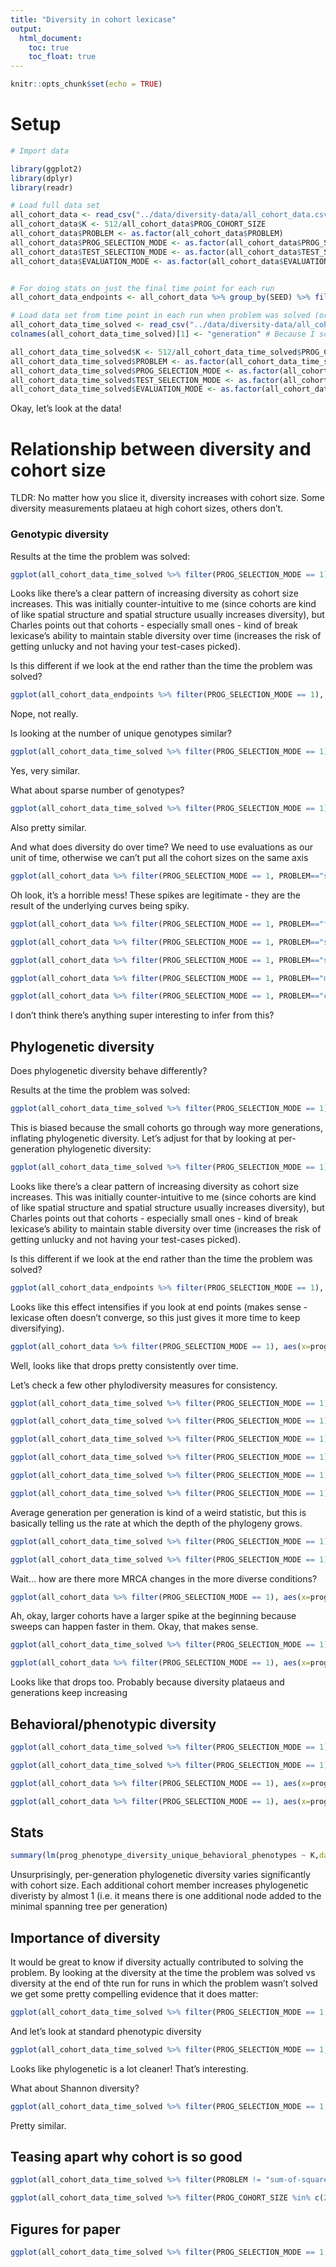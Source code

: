 ```yaml
---
title: "Diversity in cohort lexicase"
output: 
  html_document:
    toc: true
    toc_float: true
---
```


```r
knitr::opts_chunk$set(echo = TRUE)
```


# Setup

```r
# Import data

library(ggplot2)
library(dplyr)
library(readr)

# Load full data set
all_cohort_data <- read_csv("../data/diversity-data/all_cohort_data.csv")
all_cohort_data$K <- 512/all_cohort_data$PROG_COHORT_SIZE
all_cohort_data$PROBLEM <- as.factor(all_cohort_data$PROBLEM)
all_cohort_data$PROG_SELECTION_MODE <- as.factor(all_cohort_data$PROG_SELECTION_MODE)
all_cohort_data$TEST_SELECTION_MODE <- as.factor(all_cohort_data$TEST_SELECTION_MODE)
all_cohort_data$EVALUATION_MODE <- as.factor(all_cohort_data$EVALUATION_MODE)


# For doing stats on just the final time point for each run
all_cohort_data_endpoints <- all_cohort_data %>% group_by(SEED) %>% filter(generation == max(generation))

# Load data set from time point in each run when problem was solved (or end if problem wasn't solved)
all_cohort_data_time_solved <- read_csv("../data/diversity-data/all_cohort_data_time_solved.csv")
colnames(all_cohort_data_time_solved)[1] <- "generation" # Because I screwed up the pandas header output

all_cohort_data_time_solved$K <- 512/all_cohort_data_time_solved$PROG_COHORT_SIZE
all_cohort_data_time_solved$PROBLEM <- as.factor(all_cohort_data_time_solved$PROBLEM)
all_cohort_data_time_solved$PROG_SELECTION_MODE <- as.factor(all_cohort_data_time_solved$PROG_SELECTION_MODE)
all_cohort_data_time_solved$TEST_SELECTION_MODE <- as.factor(all_cohort_data_time_solved$TEST_SELECTION_MODE)
all_cohort_data_time_solved$EVALUATION_MODE <- as.factor(all_cohort_data_time_solved$EVALUATION_MODE)

```

Okay, let's look at the data!

# Relationship between diversity and cohort size

TLDR: No matter how you slice it, diversity increases with cohort size. Some diversity measurements plataeu at high cohort sizes, others don't.

### Genotypic diversity

Results at the time the problem was solved:

```r
ggplot(all_cohort_data_time_solved %>% filter(PROG_SELECTION_MODE == 1), aes(x=PROG_COHORT_SIZE,group=PROG_COHORT_SIZE,color=PROG_COHORT_SIZE, y=prog_gen_sys_diversity)) + theme_classic() + geom_boxplot() + facet_wrap(~PROBLEM) + theme(legend.position = "none")

```


Looks like there's a clear pattern of increasing diversity as cohort size increases. This was initially counter-intuitive to me (since cohorts are kind of like spatial structure and spatial structure usually increases diversity), but Charles points out that cohorts - especially small ones - kind of break lexicase's ability to maintain stable diversity over time (increases the risk of getting unlucky and not having your test-cases picked).

Is this different if we look at the end rather than the time the problem was solved?

```r
ggplot(all_cohort_data_endpoints %>% filter(PROG_SELECTION_MODE == 1), aes(x=PROG_COHORT_SIZE,group=PROG_COHORT_SIZE,color=PROG_COHORT_SIZE, y=prog_gen_sys_diversity)) + theme_classic() + geom_boxplot() + facet_wrap(~PROBLEM) + theme(legend.position = "none")

```

Nope, not really.

Is looking at the number of unique genotypes similar?

```r
ggplot(all_cohort_data_time_solved %>% filter(PROG_SELECTION_MODE == 1), aes(x=PROG_COHORT_SIZE,group=PROG_COHORT_SIZE,color=PROG_COHORT_SIZE, y=prog_gen_sys_num_taxa)) + theme_classic() + geom_boxplot() + facet_wrap(~PROBLEM) + theme(legend.position = "none")

```

Yes, very similar.

What about sparse number of genotypes?

```r
ggplot(all_cohort_data_time_solved %>% filter(PROG_SELECTION_MODE == 1), aes(x=PROG_COHORT_SIZE,group=PROG_COHORT_SIZE,color=PROG_COHORT_SIZE, y=prog_gen_sys_num_sparse_taxa)) + theme_classic() + geom_boxplot() + facet_wrap(~PROBLEM) + theme(legend.position = "none")

```

Also pretty similar.

And what does diversity do over time? We need to use evaluations as our unit of time, otherwise we can't put all the cohort sizes on the same axis

```r
ggplot(all_cohort_data %>% filter(PROG_SELECTION_MODE == 1, PROBLEM=="smallest"), aes(x=prog_gen_sys_evaluations,group=PROG_COHORT_SIZE,color=PROG_COHORT_SIZE,fill=PROG_COHORT_SIZE, y=prog_gen_sys_diversity)) + theme_classic() + stat_summary(fun.data="mean_cl_boot", geom="smooth") + facet_wrap(~PROBLEM)
```

Oh look, it's a horrible mess! These spikes are legitimate - they are the result of the underlying curves being spiky.

```r
ggplot(all_cohort_data %>% filter(PROG_SELECTION_MODE == 1, PROBLEM=="for-loop-index"), aes(x=prog_gen_sys_evaluations,group=PROG_COHORT_SIZE,color=PROG_COHORT_SIZE,fill=PROG_COHORT_SIZE, y=prog_gen_sys_diversity)) + theme_classic() + stat_summary(fun.data="mean_cl_boot", geom="smooth") + facet_wrap(~PROBLEM)
```


```r
ggplot(all_cohort_data %>% filter(PROG_SELECTION_MODE == 1, PROBLEM=="small-or-large"), aes(x=prog_gen_sys_evaluations,group=PROG_COHORT_SIZE,color=PROG_COHORT_SIZE,fill=PROG_COHORT_SIZE, y=prog_gen_sys_diversity)) + theme_classic() + stat_summary(fun.data="mean_cl_boot", geom="smooth") + facet_wrap(~PROBLEM)
```


```r
ggplot(all_cohort_data %>% filter(PROG_SELECTION_MODE == 1, PROBLEM=="sum-of-squares"), aes(x=prog_gen_sys_evaluations,group=PROG_COHORT_SIZE,color=PROG_COHORT_SIZE,fill=PROG_COHORT_SIZE, y=prog_gen_sys_diversity)) + theme_classic() + stat_summary(fun.data="mean_cl_boot", geom="smooth") + facet_wrap(~PROBLEM)
```



```r
ggplot(all_cohort_data %>% filter(PROG_SELECTION_MODE == 1, PROBLEM=="median"), aes(x=prog_gen_sys_evaluations,group=PROG_COHORT_SIZE,color=PROG_COHORT_SIZE,fill=PROG_COHORT_SIZE, y=prog_gen_sys_diversity)) + theme_classic() + stat_summary(fun.data="mean_cl_boot", geom="smooth") + facet_wrap(~PROBLEM)
```

```r
ggplot(all_cohort_data %>% filter(PROG_SELECTION_MODE == 1, PROBLEM=="compare-string-lengths"), aes(x=prog_gen_sys_evaluations,group=PROG_COHORT_SIZE,color=PROG_COHORT_SIZE,fill=PROG_COHORT_SIZE, y=prog_gen_sys_diversity)) + theme_classic() + stat_summary(fun.data="mean_cl_boot", geom="smooth") + facet_wrap(~PROBLEM)
```

I don't think there's anything super interesting to infer from this?

## Phylogenetic diversity

Does phylogenetic diversity behave differently?

Results at the time the problem was solved:

```r
ggplot(all_cohort_data_time_solved %>% filter(PROG_SELECTION_MODE == 1), aes(x=PROG_COHORT_SIZE,group=PROG_COHORT_SIZE,color=PROG_COHORT_SIZE, y=prog_gen_sys_current_phylogenetic_diversity)) + theme_classic() + geom_boxplot() + facet_wrap(~PROBLEM) + theme(legend.position = "none")

```

This is biased because the small cohorts go through way more generations, inflating phylogenetic diversity. Let's adjust for that by looking at per-generation phylogenetic diversity:

```r
ggplot(all_cohort_data_time_solved %>% filter(PROG_SELECTION_MODE == 1), aes(x=PROG_COHORT_SIZE,group=PROG_COHORT_SIZE,color=PROG_COHORT_SIZE, y=prog_gen_sys_current_phylogenetic_diversity/generation)) + theme_classic() + geom_boxplot() + facet_wrap(~PROBLEM) + theme(legend.position = "none")

```

Looks like there's a clear pattern of increasing diversity as cohort size increases. This was initially counter-intuitive to me (since cohorts are kind of like spatial structure and spatial structure usually increases diversity), but Charles points out that cohorts - especially small ones - kind of break lexicase's ability to maintain stable diversity over time (increases the risk of getting unlucky and not having your test-cases picked).

Is this different if we look at the end rather than the time the problem was solved?

```r
ggplot(all_cohort_data_endpoints %>% filter(PROG_SELECTION_MODE == 1), aes(x=PROG_COHORT_SIZE,group=PROG_COHORT_SIZE,color=PROG_COHORT_SIZE, y=prog_gen_sys_current_phylogenetic_diversity/generation)) + theme_classic() + geom_boxplot() + facet_wrap(~PROBLEM) + theme(legend.position = "none")

```


Looks like this effect intensifies if you look at end points (makes sense - lexicase often doesn't converge, so this just gives it more time to keep diversifying).

```r
ggplot(all_cohort_data %>% filter(PROG_SELECTION_MODE == 1), aes(x=prog_gen_sys_evaluations,group=PROG_COHORT_SIZE,color=PROG_COHORT_SIZE,fill=PROG_COHORT_SIZE, y=prog_gen_sys_current_phylogenetic_diversity/generation)) + theme_classic() + stat_summary(fun.data="mean_cl_boot", geom="smooth") + facet_wrap(~PROBLEM)
```

Well, looks like that drops pretty consistently over time.

Let's check a few other phylodiversity measures for consistency.

```r
ggplot(all_cohort_data_time_solved %>% filter(PROG_SELECTION_MODE == 1), aes(x=PROG_COHORT_SIZE,group=PROG_COHORT_SIZE,color=PROG_COHORT_SIZE, y=prog_gen_sys_mean_pairwise_distance/generation)) + theme_classic() + geom_boxplot() + facet_wrap(~PROBLEM) + theme(legend.position = "none")

```



```r
ggplot(all_cohort_data_time_solved %>% filter(PROG_SELECTION_MODE == 1), aes(x=PROG_COHORT_SIZE,group=PROG_COHORT_SIZE,color=PROG_COHORT_SIZE, y=prog_gen_sys_mean_evolutionary_distinctiveness/generation)) + theme_classic() + geom_boxplot() + facet_wrap(~PROBLEM) + theme(legend.position = "none")

```


```r
ggplot(all_cohort_data_time_solved %>% filter(PROG_SELECTION_MODE == 1), aes(x=PROG_COHORT_SIZE,group=PROG_COHORT_SIZE,color=PROG_COHORT_SIZE, y=prog_gen_sys_variance_pairwise_distance)) + theme_classic() + geom_boxplot() + facet_wrap(~PROBLEM) + theme(legend.position = "none")

```

```r
ggplot(all_cohort_data_time_solved %>% filter(PROG_SELECTION_MODE == 1), aes(x=PROG_COHORT_SIZE,group=PROG_COHORT_SIZE,color=PROG_COHORT_SIZE, y=prog_gen_sys_max_pairwise_distance/generation)) + theme_classic() + geom_boxplot() + facet_wrap(~PROBLEM) + theme(legend.position = "none")

```


```r
ggplot(all_cohort_data_time_solved %>% filter(PROG_SELECTION_MODE == 1), aes(x=PROG_COHORT_SIZE,group=PROG_COHORT_SIZE,color=PROG_COHORT_SIZE, y=prog_gen_sys_min_pairwise_distance/generation)) + theme_classic() + geom_boxplot() + facet_wrap(~PROBLEM) + theme(legend.position = "none")

```

```r
ggplot(all_cohort_data_time_solved %>% filter(PROG_SELECTION_MODE == 1), aes(x=PROG_COHORT_SIZE,group=PROG_COHORT_SIZE,color=PROG_COHORT_SIZE, y=prog_gen_sys_ave_depth/generation)) + theme_classic() + geom_boxplot() + facet_wrap(~PROBLEM) + theme(legend.position = "none")

```

Average generation per generation is kind of a weird statistic, but this is basically telling us the rate at which the depth of the phylogeny grows.

```r
ggplot(all_cohort_data_time_solved %>% filter(PROG_SELECTION_MODE == 1), aes(x=PROG_COHORT_SIZE,group=PROG_COHORT_SIZE,color=PROG_COHORT_SIZE, y=prog_gen_sys_mrca_depth/generation)) + theme_classic() + geom_boxplot() + facet_wrap(~PROBLEM) + theme(legend.position = "none")

```


```r
ggplot(all_cohort_data_time_solved %>% filter(PROG_SELECTION_MODE == 1), aes(x=PROG_COHORT_SIZE,group=PROG_COHORT_SIZE,color=PROG_COHORT_SIZE, y=prog_gen_sys_mrca_changes/generation)) + theme_classic() + geom_boxplot() + facet_wrap(~PROBLEM) + theme(legend.position = "none")

```


Wait... how are there more MRCA changes in the more diverse conditions?

```r
ggplot(all_cohort_data %>% filter(PROG_SELECTION_MODE == 1), aes(x=prog_gen_sys_evaluations,group=PROG_COHORT_SIZE,color=PROG_COHORT_SIZE,fill=PROG_COHORT_SIZE, y=prog_gen_sys_mrca_changes/generation)) + theme_classic() + stat_summary(fun.data="mean_cl_boot", geom="smooth") + facet_wrap(~PROBLEM)
```


Ah, okay, larger cohorts have a larger spike at the beginning because sweeps can happen faster in them. Okay, that makes sense.

```r
ggplot(all_cohort_data_time_solved %>% filter(PROG_SELECTION_MODE == 1), aes(x=PROG_COHORT_SIZE,group=PROG_COHORT_SIZE,color=PROG_COHORT_SIZE, y=prog_gen_sys_variance_sparse_pairwise_distances)) + theme_classic() + geom_boxplot() + facet_wrap(~PROBLEM) + theme(legend.position = "none")

```

```r
ggplot(all_cohort_data %>% filter(PROG_SELECTION_MODE == 1), aes(x=prog_gen_sys_evaluations,group=PROG_COHORT_SIZE,color=PROG_COHORT_SIZE,fill=PROG_COHORT_SIZE, y=prog_gen_sys_current_phylogenetic_diversity/generation)) + theme_classic() + stat_summary(fun.data="mean_cl_boot", geom="smooth") + facet_wrap(~PROBLEM)
```

Looks like that drops too. Probably because diversity plataeus and generations keep increasing

## Behavioral/phenotypic diversity

```r
ggplot(all_cohort_data_time_solved %>% filter(PROG_SELECTION_MODE == 1), aes(x=PROG_COHORT_SIZE,group=PROG_COHORT_SIZE,color=PROG_COHORT_SIZE, y=prog_phenotype_diversity_behavioral_diversity)) + theme_classic() + geom_boxplot() + facet_wrap(~PROBLEM) + theme(legend.position = "none")

```



```r
ggplot(all_cohort_data_time_solved %>% filter(PROG_SELECTION_MODE == 1), aes(x=PROG_COHORT_SIZE,group=PROG_COHORT_SIZE,color=PROG_COHORT_SIZE, y=prog_phenotype_diversity_unique_behavioral_phenotypes)) + theme_classic() + geom_boxplot() + facet_wrap(~PROBLEM) + theme(legend.position = "none")

```


```r
ggplot(all_cohort_data %>% filter(PROG_SELECTION_MODE == 1), aes(x=prog_gen_sys_evaluations,group=PROG_COHORT_SIZE,color=PROG_COHORT_SIZE,fill=PROG_COHORT_SIZE, y=prog_phenotype_diversity_unique_behavioral_phenotypes)) + theme_classic() + stat_summary(fun.data="mean_cl_boot", geom="smooth") + facet_wrap(~PROBLEM)
```

```r
ggplot(all_cohort_data %>% filter(PROG_SELECTION_MODE == 1), aes(x=prog_gen_sys_evaluations,group=PROG_COHORT_SIZE,color=PROG_COHORT_SIZE,fill=PROG_COHORT_SIZE, y=prog_phenotype_diversity_behavioral_diversity)) + theme_classic() + stat_summary(fun.data="mean_cl_boot", geom="smooth") + facet_wrap(~PROBLEM)
```

## Stats

```r
summary(lm(prog_phenotype_diversity_unique_behavioral_phenotypes ~ K,data=all_cohort_data_time_solved %>% filter(PROG_SELECTION_MODE == 1, PROBLEM != "sum-of-squares")))
```

Unsurprisingly, per-generation phylogenetic diversity varies significantly with cohort size. Each additional cohort member increases phylogenetic diveristy by almost 1 (i.e. it means there is one additional node added to the minimal spanning tree per generation)


## Importance of diversity

It would be great to know if diversity actually contributed to solving the problem. By looking at the diversity at the time the problem was solved vs diversity at the end of thte run for runs in which the problem wasn't solved we get some pretty compelling evidence that it does matter:

```r

ggplot(all_cohort_data_time_solved %>% filter(PROG_SELECTION_MODE == 1, PROBLEM != "sum-of-squares"), aes(color=solved,x=PROG_COHORT_SIZE, y=prog_gen_sys_current_phylogenetic_diversity/generation)) + theme_classic() + stat_summary(fun.data = "mean_cl_boot") + facet_wrap(~PROBLEM)

```


And let's look at standard phenotypic diversity

```r
ggplot(all_cohort_data_time_solved %>% filter(PROG_SELECTION_MODE == 1, PROBLEM != "sum-of-squares"), aes(color=solved,x=PROG_COHORT_SIZE, y=prog_phenotype_diversity_unique_behavioral_phenotypes)) + theme_classic() + stat_summary(fun.data = "mean_cl_boot") + facet_wrap(~PROBLEM)

```


Looks like phylogenetic is a lot cleaner! That's interesting.

What about Shannon diversity?

```r
ggplot(all_cohort_data_time_solved %>% filter(PROG_SELECTION_MODE == 1, PROBLEM != "sum-of-squares"), aes(color=solved,x=PROG_COHORT_SIZE, y=prog_phenotype_diversity_behavioral_diversity)) + theme_classic() + stat_summary(fun.data = "mean_cl_boot") + facet_wrap(~PROBLEM)

```

Pretty similar.

## Teasing apart why cohort is so good

```r
ggplot(all_cohort_data_time_solved %>% filter(PROBLEM != "sum-of-squares"), aes(x=PROG_COHORT_SIZE,group=PROG_COHORT_SIZE,color=PROG_COHORT_SIZE, y=prog_phenotype_diversity_unique_behavioral_phenotypes)) + theme_classic() + geom_boxplot() + facet_wrap(~PROBLEM*PROG_SELECTION_MODE) + theme(legend.position = "none")

```

```r
ggplot(all_cohort_data_time_solved %>% filter(PROG_COHORT_SIZE %in% c(256,512)), aes(x=PROG_SELECTION_MODE,group=interaction(PROG_SELECTION_MODE,PROG_COHORT_SIZE),color=PROG_COHORT_SIZE, y=prog_gen_sys_ave_depth/generation)) + theme_classic() + geom_boxplot(notch = TRUE) + facet_wrap(~PROBLEM) + theme(legend.position = "none")

```

## Figures for paper

```r
ggplot(all_cohort_data_time_solved %>% filter(PROG_SELECTION_MODE == 1, PROBLEM != "sum-of-squares"), aes(x=as.factor(K),group=as.factor(K),color=as.factor(K), y=prog_phenotype_diversity_unique_behavioral_phenotypes)) + theme_classic() + geom_boxplot() + facet_wrap(~PROBLEM) + theme(legend.position = "none") + stat_summary(fun.data="mean_cl_boot") + scale_x_discrete()

```
